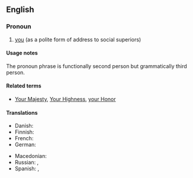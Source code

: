 {{also|your Grace}}
==English==

===Pronoun===
{{head|en|pronoun|plural|your graces}}

# {{lb|en|formal|obsolete}} [[you]] (as a polite form of address to social superiors)

====Usage notes====
The pronoun phrase {{m|en||your grace}} is functionally second person but grammatically third person.

====Related terms====
* {{qualifier|formal pronoun phrases used for second person}} [[Your Majesty]], [[Your Highness]], [[your Honor]]

====Translations====
{{trans-top|you}}
* Danish: {{t|da|din nåde}}
* Finnish: {{t|fi|Teidän armonne}}
* French: {{t+|fr|Votre Grâce|f}}
* German: {{t|de|Euer Gnaden}}
{{trans-mid}}
* Macedonian: {{t|mk|Ваша Милост|tr=Váša Mílost|sc=Cyrl}}
* Russian: {{t|ru|Ва́ша Ми́лость}}, {{t|ru|Ва́ша Све́тлость}}
* Spanish: {{t+|es|vuestra merced}}, {{t|es|su merced}}
{{trans-bottom}}